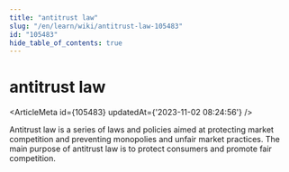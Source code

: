 ```yaml
---
title: "antitrust law"
slug: "/en/learn/wiki/antitrust-law-105483"
id: "105483"
hide_table_of_contents: true
---
```



# antitrust law

<ArticleMeta id={105483} updatedAt={'2023-11-02 08:24:56'} />
<div className='border-solid border-b border-t-0 my-4 border-[var(--ifm-color-gray-300)]' />

Antitrust law is a series of laws and policies aimed at protecting market competition and preventing monopolies and unfair market practices. The main purpose of antitrust law is to protect consumers and promote fair competition.
